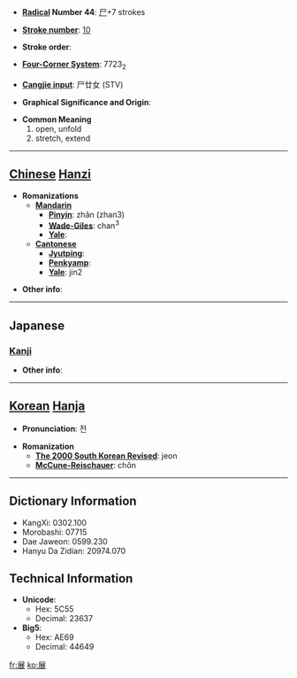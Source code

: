 * '''[[Wiktionary:Chinese radical index| Radical]] Number 44''': [[Wiktionary:Chinese radical index 尸|尸]]+7 strokes

* '''[[Wiktionary:Chinese total strokes index|Stroke number]]''': [[Wiktionary:Chinese total strokes index 10|10]]

* '''Stroke order''': 

* '''[[Wiktionary:Chinese four corner index|Four-Corner System]]''': 7723<sub>2</sub>

* '''[[Wiktionary:Chinese Cangjie index|Cangjie input]]''': 尸廿女 (STV)

* '''Graphical Significance and Origin''': 

* '''Common Meaning'''
*#open, unfold
*# stretch, extend


----

== [[Chinese]] [[Hanzi]] ==

* '''Romanizations'''
** '''[[Mandarin]]'''
*** '''[[Pinyin]]''': zhǎn (zhan3)
*** '''[[Wade-Giles]]''': chan<sup>3</sup>
*** '''[[Yale]]''': 
** '''[[Cantonese]]'''
*** '''[[Jyutping]]''':
*** '''[[Penkyamp]]''': 
*** '''[[Yale]]''': jin2

* '''Other info''': 

----

==Japanese==
===[[Kanji]]===
{{kanji|on readings=[[てん]] (ten)
|kun readings=[[つらねる]] (tsuraneru), [[のべる]] (noberu), [[のびる]] (nobiru)
}}

* '''Other info''':  

----

== [[Korean]] [[Hanja]] ==

* '''Pronunciation''': 전

* '''Romanization'''
** '''[[The 2000 South Korean Revised Romanization|The 2000 South Korean Revised]]''': jeon
** '''[[McCune-Reischauer]]''': chŏn

----

== Dictionary Information ==

* KangXi: 0302.100
* Morobashi: 07715
* Dae Jaweon: 0599.230
* Hanyu Da Zidian: 20974.070

== Technical Information ==

* '''Unicode''':
** Hex: 5C55
** Decimal: 23637
* '''Big5''':
** Hex: AE69
** Decimal: 44649

[[fr:展]]
[[ko:展]]